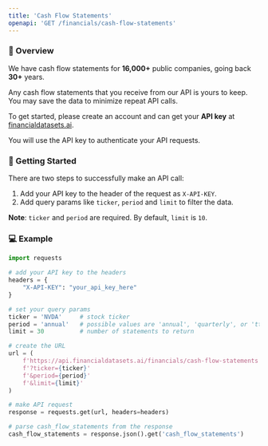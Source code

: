 ```yaml
---
title: 'Cash Flow Statements'
openapi: 'GET /financials/cash-flow-statements'
---
```


### 👋  Overview
We have cash flow statements for <b>16,000+</b> public companies, going back <b>30+</b> years.

Any cash flow statements that you receive from our API is yours to keep. You may save the data to minimize repeat API calls.

To get started, please create an account and can get your <b>API key</b> at [financialdatasets.ai](https://financialdatasets.ai).

You will use the API key to authenticate your API requests.

###  🚀  Getting Started
There are two steps to successfully make an API call:
1. Add your API key to the header of the request as `X-API-KEY`.
2. Add query params like `ticker`, `period` and `limit` to filter the data.

**Note**: `ticker` and `period` are required.  By default, `limit` is `10`.

### 💻  Example

```python Cash Flow Statements
import requests

# add your API key to the headers
headers = {
    "X-API-KEY": "your_api_key_here"
}

# set your query params
ticker = 'NVDA'     # stock ticker
period = 'annual'   # possible values are 'annual', 'quarterly', or 'ttm'
limit = 30          # number of statements to return

# create the URL
url = (
    f'https://api.financialdatasets.ai/financials/cash-flow-statements'
    f'?ticker={ticker}'
    f'&period={period}'
    f'&limit={limit}'
)

# make API request
response = requests.get(url, headers=headers)

# parse cash_flow_statements from the response
cash_flow_statements = response.json().get('cash_flow_statements')
```